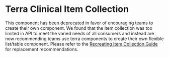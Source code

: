 
# Terra Clinical Item Collection

<Notice variant="deprecation" ariaLevel="3">

  This component has been deprecated in favor of encouraging teams to create their own component. We found that the item collection was too limited in API to meet the varied needs of all consumers and instead are now recommending teams use terra components to create their own flexible list/table component. Please refer to the [Recreating Item Collection Guide](/guides/terra-ui/component-guides/recreating-item-collection) for replacement recommendations.
  
</Notice>
